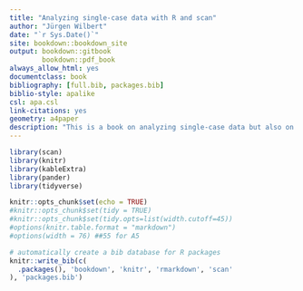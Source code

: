 ```yaml
---
title: "Analyzing single-case data with R and scan"
author: "Jürgen Wilbert"
date: "`r Sys.Date()`"
site: bookdown::bookdown_site
output: bookdown::gitbook
        bookdown::pdf_book
always_allow_html: yes
documentclass: book
bibliography: [full.bib, packages.bib]
biblio-style: apalike
csl: apa.csl
link-citations: yes
geometry: a4paper
description: "This is a book on analyzing single-case data but also on how to do this using the R package **scan**"
---
```


```r
library(scan)
library(knitr)
library(kableExtra)
library(pander)
library(tidyverse)

knitr::opts_chunk$set(echo = TRUE)
#knitr::opts_chunk$set(tidy = TRUE)
#knitr::opts_chunk$set(tidy.opts=list(width.cutoff=45))
#options(knitr.table.format = "markdown")
#options(width = 76) ##55 for A5

# automatically create a bib database for R packages
knitr::write_bib(c(
  .packages(), 'bookdown', 'knitr', 'rmarkdown', 'scan'
), 'packages.bib')

```


